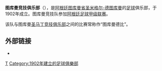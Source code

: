 {{expand language|en}}
{{unreferenced|time=2018-07-18T07:22:08+00:00}}
{{noteTA
|G1=南美球會
|T=zh-hans:图库曼竞技俱乐部;zh-hant:圖庫曼競技俱樂部;zh-hk:圖庫曼體育會
|1=zh-hans:图库曼竞技俱乐部;zh-hant:圖庫曼競技俱樂部;zh-hk:圖庫曼體育會
|2=zh-hans:图库曼竞技;zh-hant:圖庫曼競技;zh-hk:圖庫曼體育
}}
{{Football club infobox
| clubname   = 圖庫曼體育會<br />''Atlético Tucumán''
| image      = [[File:escudodecano.png|160px]]
| fullname   = 图库曼竞技俱乐部
| nickname   = ''Decanos''
| founded    = 1902年9月27日
| ground     = [[Estadio_Monumental_Presidente_Jose_Fierro|Monumental Jose Fierro]]
| city       = [[图库曼省|图库曼省]]，[[圣米格尔-德图库曼|圣米格尔-德图库曼]]
| capacity   = 32,700
| chairman   = Mario Leito
| manager    = Juan Manuel Azconzábal
| league     = [[阿根廷足球甲級聯賽|阿根廷足球甲級聯賽]]
| season     = 2018–19
| position   = 阿甲，第 5 位
| pattern_la1=_atucumanh|pattern_b1=_atucumanh|pattern_ra1=_atucumanh
| leftarm1=00ccff|body1=00ccff|rightarm1=00ccFF|shorts1=FFFFFF|socks1=FFFFFF
| pattern_la2=_atucumana|pattern_b2=_atucumana|pattern_ra2=_atucumana
| leftarm2=000000|body2=000000|rightarm2=000000|shorts2=000000|socks2=000000
}}
'''图库曼竞技俱乐部'''（{{lang-es|'''Atlético Tucumán'''}}），是[[阿根廷|阿根廷]][[图库曼省|图库曼省]][[圣米格尔-德图库曼|圣米格尔-德图库曼]]的[[足球|足球]]俱乐部，于1902年成立。图库曼竞技队参加[[阿根廷足球甲级联赛|阿根廷足球甲级联赛]]。

该队与图库曼[[圣马丁竞技俱乐部|圣马丁竞技俱乐部]]之间的比赛常称作“图库曼德比”。

== 外部链接 ==
* {{Official website|http://www.clubatleticotucuman.com/}}

{{阿根廷足球甲级联赛}}

[[Category:阿根廷足球會|T]]
[[Category:1902年建立的足球俱樂部|Category:1902年建立的足球俱樂部]]